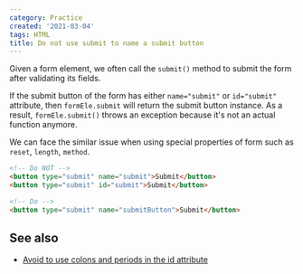 ```yaml
---
category: Practice
created: '2021-03-04'
tags: HTML
title: Do not use submit to name a submit button
---
```


Given a form element, we often call the `submit()` method to submit the form after validating its fields.

If the submit button of the form has either `name="submit"` or `id="submit"` attribute, then `formEle.submit` will return the submit button instance.
As a result, `formEle.submit()` throws an exception because it's not an actual function anymore.

We can face the similar issue when using special properties of form such as `reset`, `length`, `method`.

```html
<!-- Do NOT -->
<button type="submit" name="submit">Submit</button>
<button type="submit" id="submit">Submit</button>

<!-- Do -->
<button type="submit" name="submitButton">Submit</button>
```

## See also

-   [Avoid to use colons and periods in the id attribute](https://phuoc.ng/collection/tips/avoid-to-use-colons-and-periods-in-the-id-attribute/)
